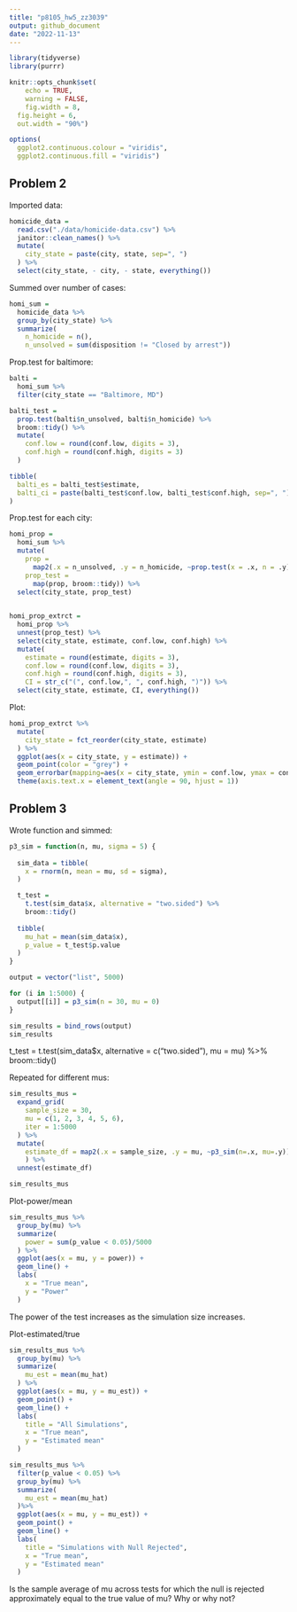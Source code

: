 ```yaml
---
title: "p8105_hw5_zz3039"
output: github_document
date: "2022-11-13"
---
```


```r
library(tidyverse)
library(purrr)

knitr::opts_chunk$set(
	echo = TRUE,
	warning = FALSE,
	fig.width = 8, 
  fig.height = 6,
  out.width = "90%")

options(
  ggplot2.continuous.colour = "viridis",
  ggplot2.continuous.fill = "viridis")
```


## Problem 2

Imported data:
```r
homicide_data = 
  read.csv("./data/homicide-data.csv") %>% 
  janitor::clean_names() %>% 
  mutate(
    city_state = paste(city, state, sep=", ")
  ) %>% 
  select(city_state, - city, - state, everything())
```

Summed over number of cases:
```r
homi_sum = 
  homicide_data %>% 
  group_by(city_state) %>% 
  summarize(
    n_homicide = n(),
    n_unsolved = sum(disposition != "Closed by arrest"))
```

Prop.test for baltimore:
```r
balti = 
  homi_sum %>% 
  filter(city_state == "Baltimore, MD")

balti_test = 
  prop.test(balti$n_unsolved, balti$n_homicide) %>% 
  broom::tidy() %>% 
  mutate(
    conf.low = round(conf.low, digits = 3),
    conf.high = round(conf.high, digits = 3)
  )

tibble(
  balti_es = balti_test$estimate,
  balti_ci = paste(balti_test$conf.low, balti_test$conf.high, sep=", ")
)
```

Prop.test for each city:
```r
homi_prop = 
  homi_sum %>% 
  mutate(
    prop = 
      map2(.x = n_unsolved, .y = n_homicide, ~prop.test(x = .x, n = .y)),
    prop_test =
      map(prop, broom::tidy)) %>% 
  select(city_state, prop_test)
  

homi_prop_extrct = 
  homi_prop %>% 
  unnest(prop_test) %>%
  select(city_state, estimate, conf.low, conf.high) %>% 
  mutate(
    estimate = round(estimate, digits = 3),
    conf.low = round(conf.low, digits = 3),
    conf.high = round(conf.high, digits = 3),
    CI = str_c("(", conf.low,", ", conf.high, ")")) %>% 
  select(city_state, estimate, CI, everything())
```

Plot:
```r
homi_prop_extrct %>% 
  mutate(
    city_state = fct_reorder(city_state, estimate)
  ) %>% 
  ggplot(aes(x = city_state, y = estimate)) +
  geom_point(color = "grey") +
  geom_errorbar(mapping=aes(x = city_state, ymin = conf.low, ymax = conf.high), width=0.05, size=1, color="light blue") +
  theme(axis.text.x = element_text(angle = 90, hjust = 1))
```

## Problem 3

Wrote function and simmed:
```r
p3_sim = function(n, mu, sigma = 5) {
  
  sim_data = tibble(
    x = rnorm(n, mean = mu, sd = sigma),
  )

  t_test =
    t.test(sim_data$x, alternative = "two.sided") %>% 
    broom::tidy()
  
  tibble(
    mu_hat = mean(sim_data$x),
    p_value = t_test$p.value
  )
}

output = vector("list", 5000)

for (i in 1:5000) {
  output[[i]] = p3_sim(n = 30, mu = 0)
}

sim_results = bind_rows(output)
sim_results
```
  t_test = 
    t.test(sim_data$x, alternative = c("two.sided"), mu = mu) %>% 
    broom::tidy()
  


Repeated for different mus:
```r
sim_results_mus = 
  expand_grid(
    sample_size = 30,
    mu = c(1, 2, 3, 4, 5, 6),
    iter = 1:5000
  ) %>% 
  mutate(
    estimate_df = map2(.x = sample_size, .y = mu, ~p3_sim(n=.x, mu=.y))
    ) %>% 
  unnest(estimate_df)

sim_results_mus
```

Plot-power/mean
```r
sim_results_mus %>% 
  group_by(mu) %>% 
  summarize(
    power = sum(p_value < 0.05)/5000
  ) %>% 
  ggplot(aes(x = mu, y = power)) +
  geom_line() +
  labs(
    x = "True mean",
    y = "Power"
  )
```
The power of the test increases as the simulation size increases.


Plot-estimated/true
```r
sim_results_mus %>% 
  group_by(mu) %>% 
  summarize(
    mu_est = mean(mu_hat)
  ) %>% 
  ggplot(aes(x = mu, y = mu_est)) +
  geom_point() +
  geom_line() +
  labs(
    title = "All Simulations",
    x = "True mean",
    y = "Estimated mean"
  )

sim_results_mus %>% 
  filter(p_value < 0.05) %>% 
  group_by(mu) %>% 
  summarize(
    mu_est = mean(mu_hat)
  )%>% 
  ggplot(aes(x = mu, y = mu_est)) +
  geom_point() +
  geom_line() +
  labs(
    title = "Simulations with Null Rejected",
    x = "True mean",
    y = "Estimated mean"
  )
```
Is the sample average of mu across tests for which the null is rejected approximately equal to the true value of mu? Why or why not?


